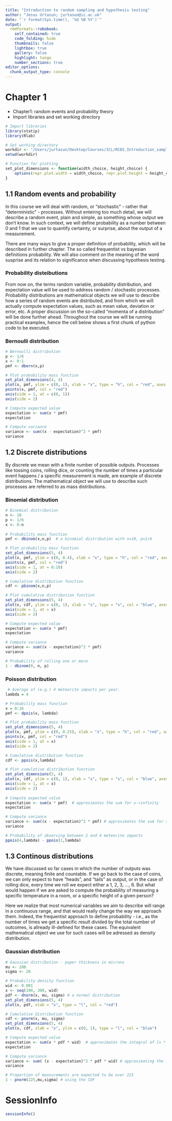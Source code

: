 ```yaml
---
title: "Introduction to random sampling and hypothesis testing"
author: "Jesus Urtasun; jurtasun@ic.ac.uk"
date: "`r format(Sys.time(), '%d %B %Y')`"
output:
  rmdformats::robobook:
    self_contained: true
    code_folding: hide
    thumbnails: false
    lightbox: true
    gallery: false
    highlight: tango
    number_sections: true
editor_options: 
  chunk_output_type: console
---
```


# Chapter 1

* Chapter1: random events and probability theory
* Import libraries and set working directory

```r

# Import libraries
library(statip)
library(Rlab)

# Set working directory
workdir <- "/Users/jurtasun/Desktop/Courses/ICL/RCDS_Introduction_sampling_hypothesis_testing"
setwd(workdir)

# Function for plotting
set_plot_dimensions <- function(width_choice, height_choice) {
    options(repr.plot.width = width_choice, repr.plot.height = height_choice)
}

```

## 1.1 Random events and probability

In this course we will deal with random, or "stochastic" - rather that "deterministic" - processes. Without enteirng too much detail, we will describe a random event, plain and simple, as something whose output we don't know. In such context, we will define probability as a number between 0 and 1 that we use to quantify certainty, or surprise, about the output of a measurement.

There are many ways to give a proper definition of probability, which will be described in further chapter. The so called frequentist vs bayesian definitions probability. We will also comment on the meaning of the word susprise and its relation to significance when discussing hypothesis testing.

### Probability disteibutions

From now on, the terms random variable, probability distribution, and expectation value will be used to address random / stochastic processes. Probability distributions are mathematical objects we will use to describe how a series of random events are distributed, and from which we will actually compute expectation values, such as mean value, deviation or error, etc. A proper discussion on the so-called "momenta of a distribution" will be done further ahead. Throughout the course we will be running practical examples, hence the cell below shows a first chunk of python code to be executed.

### Bernoulli distribution

```r

# Bernoulli distribution
p <- 1/6
x <- 0:1
pmf <- dbern(x,p)

# Plot probability mass function
set_plot_dimensions(4, 4)
plot(x, pmf, ylim = c(0, 1), xlab = "x", type = "h", col = "red", axes = FALSE)
points(x, pmf, col = "red")
axis(side = 1, at = c(0, 1))
axis(side = 2)

# Compute expected value
expectation <- sum(x * pmf)
expectation

# Compute variance
variance <- sum((x - expectation)^2 * pmf)
variance

```

## 1.2 Discrete distributions

By discrete we mean with a finite number of possible outputs. Processes like tossing coins, rolling dice, or counting the number of times a particular event happens / a specific measurement is made, are example of discrete distributions. The mathematical object we will use to describe such processes are referred to as mass distributions.

### Binomial distribution

```r

# Binomial distribution
n <- 10
p <- 1/6
x <- 0:n
     
# Probability mass function
pmf <- dbinom(x,n,p)  # a binomial distribution with n=10, p=1/6

# Plot probability mass function
set_plot_dimensions(5, 4)
plot(x, pmf, ylim = c(0, 0.4), xlab = "x", type = "h", col = "red", axes = FALSE)
points(x, pmf, col = "red")
axis(side = 1, at = 0:10)
axis(side = 2)

# Cumulative distribution function
cdf <- pbinom(x,n,p)

# Plot cumulative distribution function
set_plot_dimensions(5, 4)
plot(x, cdf, ylim = c(0, 1), xlab = "x", type = "s", col = "blue", axes = FALSE)
axis(side = 1, at = x)
axis(side = 2)     

# Compute expected value
expectation <- sum(x * pmf)
expectation

# Compute variance
variance <- sum((x - expectation)^2 * pmf)
variance

# Probability of rolling one or more
1 - dbinom(0, n, p)

```

### Poisson distribution

```r

 # Average of (e.g.) 4 meteorite impacts per year.
lambda = 4

# Probability mass function
x = 0:16
pmf <- dpois(x, lambda)

# Plot probability mass function
set_plot_dimensions(5, 4)
plot(x, pmf, ylim = c(0, 0.25), xlab = "x", type = "h", col = "red", axes = FALSE)
points(x, pmf, col = "red")
axis(side = 1, at = x)
axis(side = 2)

# Cumulative distribution function
cdf <- ppois(x,lambda)

# Plot cumulative distribution function
set_plot_dimensions(5, 4)
plot(x, cdf, ylim = c(0, 1), xlab = "x", type = "s", col = "blue", axes = FALSE)
axis(side = 1, at = x)
axis(side = 2)
     
# Compute expected value
expectation <- sum(x * pmf)  # approximates the sum for x->infinity
expectation

# Compute variance
variance <- sum((x - expectation)^2 * pmf) # approximates the sum for x->infinity
variance

# Probability of observing between 2 and 4 meteorite impacts
ppois(4,lambda) - ppois(1,lambda)

```

## 1.3 Continous distributions

We have discussed so far cases in which the number of outputs was discrete, meaning finite and countable. If we go back to the case of coins, we can only expect to have "heads", and "tails" as output, or in the case of rolling dice, every time we roll we expect either a 1, 2, 3, ..., 6. But what would happen if we are asked to compute the probability of measuring a specific temperature in a room, or a specific height of a given person?

Here we realize that most numerical variables we aim to describe will range in a continuous range, and that would really change the way we approach them. Indeed, the frequentist approach to define probability - i.e., as the number of times we get a specific result divided by the total number of outcomes, is allready ill-defined for these cases. The equivalent mathematical object we use for such cases will be adressed as density distribution.

### Gaussian distribution

```r

# Gaussian distribution - paper thickness in microns
mu <- 200
sigma <- 20

# Probability density function
wid <- 0.001
x <- seq(100, 300, wid)
pdf <- dnorm(x, mu, sigma) # a normal distribution
set_plot_dimensions(5, 4)
plot(x, pdf, xlab = "x", type = "l", col = "red")

# Cumulative distribution function
cdf <- pnorm(x, mu, sigma)
set_plot_dimensions(5, 4)
plot(x, cdf, xlab = "x", ylim = c(0, 1), type = "l", col = "blue")

# Compute expected value
expectation <- sum(x * pdf * wid)  # approximates the integral of [x * pdf(x)] dx
expectation

# Compute variance
variance <- sum( (x - expectation)^2 * pdf * wid) # approximating the integral of [(x - expectation)^2 * pdf] dx
variance

# Proportion of measurements are expected to be over 225
1 - pnorm(225,mu,sigma) # using the CDF

```

# SessionInfo

```r

sessionInfo()

```

